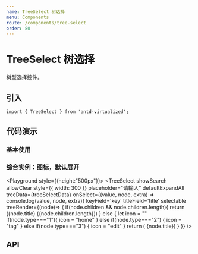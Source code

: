 ```yaml
---
name: TreeSelect 树选择
menu: Components
route: /components/tree-select
order: 80
---
```



# TreeSelect 树选择

树型选择控件。


## 引入

```
import { TreeSelect } from 'antd-virtualized';
```

## 代码演示

### 基本使用

<Playground>
<TreeSelect
  placeholder="支持大数据的TreeSelect"
  treeData={treeData}
  style={{ width: 200 }}
  allowClear
  showSearch
  selectable
/>
</Playground>

### 综合实例：图标，默认展开

<Playground style={{height:"500px"}}>
<TreeSelect
  showSearch
  allowClear
  style={{ width: 300 }}
  placeholder="请输入"
  defaultExpandAll
  treeData={treeSelectData}
  onSelect={(value, node, extra) => console.log(value, node, extra)}
  keyField='key'
  titleField='title'
  selectable
  treeRender={(node)=> {
    if(node.children && node.children.length){
      return (<span>{node.title} ({node.children.length})</span>)
    } else {
      let icon = ""
      if(node.type==="1"){
        icon = "home"
      } else if(node.type==="2") {
        icon = "tag"
      } else if(node.type==="3") {
        icon = "edit"
      }
      return (<span><Icon type={icon}/> {node.title}</span>)
    }
  }}
/>
</Playground>


## API

<Props of={TreeSelect} />